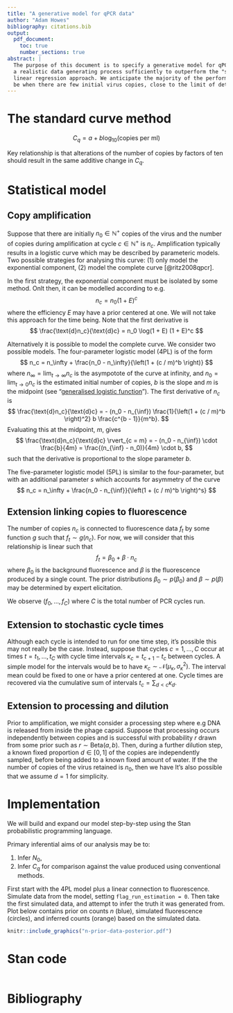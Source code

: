 ```yaml
---
title: "A generative model for qPCR data"
author: "Adam Howes"
bibliography: citations.bib
output:
  pdf_document:
    toc: true
    number_sections: true
abstract: |
  The purpose of this document is to specify a generative model for qPCR data which captures
  a realistic data generating process sufficiently to outperform the "standard curve" simple
  linear regression approach. We anticipate the majority of the performance benefit will
  be when there are few initial virus copies, close to the limit of detection (LOD).
---
```


\newpage

<!-- # Background -->

<!-- * https://www.degruyter.com/document/doi/10.2202/1544-6115.1427/pdf -->
<!-- * https://sfamjournals.onlinelibrary.wiley.com/doi/epdf/10.1111/jam.14309 -->
<!-- * https://link.springer.com/content/pdf/10.1007/s00217-007-0683-z.pdf -->
<!-- * https://onlinelibrary.wiley.com/doi/epdf/10.1002/edn3.29 -->

# The standard curve method

$$
C_q = a + b\log_{10}(\text{copies per ml})
$$

Key relationship is that alterations of the number of copies by factors of ten should result in the same additive change in $C_q$.

# Statistical model

<!-- [TODO: Let $i$ index the well position and add indexes for other relevant features (e.g. treatment)] -->

## Copy amplification

Suppose that there are initially $n_0 \in \mathbb{N}^+$ copies of the virus and the number of copies during amplification at cycle $c \in \mathbb{N}^+$ is $n_c$.
Amplification typically results in a logistic curve which may be described by parameteric models.
Two possible strategies for analysing this curve: (1) only model the exponential component, (2) model the complete curve [@ritz2008qpcr].

In the first strategy, the exponential component must be isolated by some method.
Onlt then, it can be modelled according to e.g.
$$
n_c = n_0 (1 + E)^c
$$
where the efficiency $E$ may have a prior centered at one.
We will not take this approach for the time being.
Note that the first derivative is
$$
\frac{\text{d}n_c}{\text{d}c} = n_0 \log(1 + E) (1 + E)^c
$$



Alternatively it is possible to model the complete curve.
We consider two possible models.
The four-parameter logistic model (4PL) is of the form
$$
n_c = n_\infty + \frac{n_0 - n_\infty}{\left(1 + (c / m)^b \right)}
$$
where $n_\infty = \lim_{t \to \infty} n_c$ is the asympotote of the curve at infinity, and $n_0 = \lim_{t \to 0} n_c$ is the estimated initial number of copies, $b$ is the slope and $m$ is the midpoint (see "[generalised logistic function](https://en.wikipedia.org/wiki/Generalised_logistic_function)").
The first derivative of $n_c$ is
$$
\frac{\text{d}n_c}{\text{d}c} = - (n_0 - n_{\inf}) \frac{1}{\left(1 + (c / m)^b \right)^2} b \frac{c^{b - 1}}{m^b}.
$$
Evaluating this at the midpoint, $m$, gives
$$
\frac{\text{d}n_c}{\text{d}c} \rvert_{c = m} = - (n_0 - n_{\inf}) \cdot \frac{b}{4m} = \frac{(n_{\inf} - n_0)}{4m} \cdot b,
$$
such that the derivative is proportional to the slope parameter $b$.
<!-- TODO: Connect this up to the efficiency $E$. -->
<!-- Next step is to answer in which section of the logistic curve does it look like the exponential? -->

The five-parameter logistic model (5PL) is similar to the four-parameter, but with an additional parameter $s$ which accounts for asymmetry of the curve
$$
n_c = n_\infty + \frac{n_0 - n_{\inf}}{\left(1 + (c / m)^b \right)^s}
$$

## Extension linking copies to fluorescence

The number of copies $n_c$ is connected to fluorescence data $f_t$ by some function $g$ such that $f_t \sim g(n_c)$.
For now, we will consider that this relationship is linear such that
$$
f_t = \beta_0 + \beta \cdot n_c 
$$
where $\beta_0$ is the background fluorescence and $\beta$ is the fluorescence produced by a single count.
The prior distributions $\beta_0 \sim p(\beta_0)$ and $\beta \sim p(\beta)$ may be determined by expert elicitation.

We observe $(f_0, \ldots, f_C)$ where $C$ is the total number of PCR cycles run.

## Extension to stochastic cycle times

Although each cycle is intended to run for one time step, it's possible this may not really be the case.
Instead, suppose that cycles $c = 1, \dots, C$ occur at times $t = t_1, \ldots, t_C$ with cycle time intervals $\kappa_c = t_{c + 1} - t_c$ between cycles.
A simple model for the intervals would be to have $\kappa_c \sim \mathcal{N}(\mu_\kappa, {\sigma_\kappa}^2)$.
The interval mean could be fixed to one or have a prior centered at one.
Cycle times are recovered via the cumulative sum of intervals $t_c = \sum_{d < c} \kappa_d$.

## Extension to processing and dilution

<!-- [TODO: Diagram of processing and dilution] -->

Prior to amplification, we might consider a processing step where e.g DNA is released from inside the phage capsid.
Suppose that processing occurs independently between copies and is successful with probability $r$ drawn from some prior such as $r \sim \text{Beta}(a, b)$.
Then, during a further dilution step, a known fixed proportion $d \in [0, 1]$ of the copies are independently sampled, before being added to a known fixed amount of water.
<!-- [TODO: How to include the water in the model] -->
If the the number of copies of the virus retained is $n_0$, then we have
\begin{align}
r &\sim \text{Beta}(a, b), \\
n_0 &\sim \text{Binomial}(N_0, r d).
\end{align}
It's also possible that we assume $d = 1$ for simplicity. 

# Implementation

We will build and expand our model step-by-step using the Stan probabilistic programming language.

Primary inferential aims of our analysis may be to:

1. Infer $N_0$,
2. Infer $C_q$ for comparison against the value produced using conventional methods.

First start with the 4PL model plus a linear connection to fluorescence.
Simulate data from the model, setting `flag_run_estimation = 0`.
Then take the first simulated data, and attempt to infer the truth it was generated from.
Plot below contains prior on counts $n$ (blue), simulated fluorescence (circles), and inferred counts (orange) based on the simulated data.

```r
knitr::include_graphics("n-prior-data-posterior.pdf")
```

# Stan code

```stan
```

# Bibliography 
